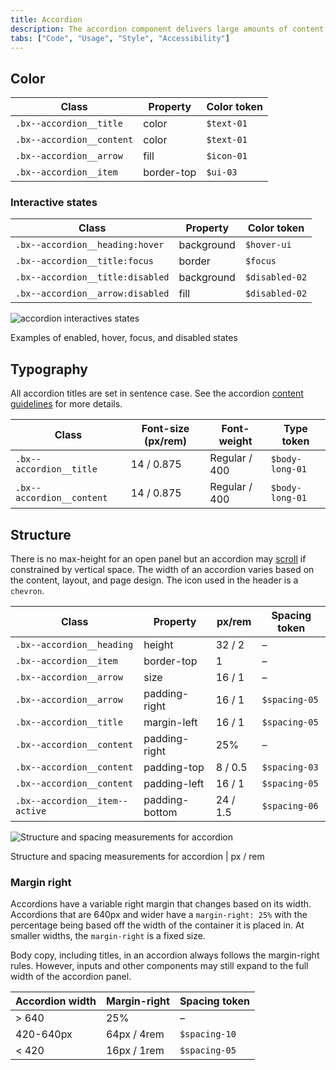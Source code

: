 ```yaml
---
title: Accordion
description: The accordion component delivers large amounts of content in a small space through progressive disclosure. The user gets key details about the underlying content and can choose to expand that content.
tabs: ["Code", "Usage", "Style", "Accessibility"]
---
```


## Color

| Class                     | Property   | Color token |
| ------------------------- | ---------- | ----------- |
| `.bx--accordion__title`   | color      | `$text-01`  |
| `.bx--accordion__content` | color      | `$text-01`  |
| `.bx--accordion__arrow`   | fill       | `$icon-01`  |
| `.bx--accordion__item`    | border-top | `$ui-03`    |

### Interactive states

| Class                            | Property   | Color token    |
| -------------------------------- | ---------- | -------------- |
| `.bx--accordion__heading:hover`  | background | `$hover-ui`    |
| `.bx--accordion__title:focus`    | border     | `$focus`       |
| `.bx--accordion__title:disabled` | background | `$disabled-02` |
| `.bx--accordion__arrow:disabled` | fill       | `$disabled-02` |

<Row>
<Column colLg={12}>

![accordion interactives states](images/accordion-style-2.png)

</Column>
</Row>

<Caption>Examples of enabled, hover, focus, and disabled states</Caption>

## Typography

All accordion titles are set in sentence case. See the accordion [content guidelines](/components/accordion/usage#content) for more details.

| Class                     | Font-size (px/rem) | Font-weight   | Type token      |
| ------------------------- | ------------------ | ------------- | --------------- |
| `.bx--accordion__title`   | 14 / 0.875         | Regular / 400 | `$body-long-01` |
| `.bx--accordion__content` | 14 / 0.875         | Regular / 400 | `$body-long-01` |

## Structure

There is no max-height for an open panel but an accordion may [scroll](/components/accordion/usage#scrolling-content) if constrained by vertical space. The width of an accordion varies based on the content, layout, and page design. The icon used in the header is a `chevron`.

| Class                          | Property       | px/rem   | Spacing token |
| ------------------------------ | -------------- | -------- | ------------- |
| `.bx--accordion__heading`      | height         | 32 / 2   | –             |
| `.bx--accordion__item`         | border-top     | 1        | –             |
| `.bx--accordion__arrow`        | size           | 16 / 1   | –             |
| `.bx--accordion__arrow`        | padding-right  | 16 / 1   | `$spacing-05` |
| `.bx--accordion__title`        | margin-left    | 16 / 1   | `$spacing-05` |
| `.bx--accordion__content`      | padding-right  | 25%      | –             |
| `.bx--accordion__content`      | padding-top    | 8 / 0.5  | `$spacing-03` |
| `.bx--accordion__content`      | padding-left   | 16 / 1   | `$spacing-05` |
| `.bx--accordion__item--active` | padding-bottom | 24 / 1.5 | `$spacing-06` |

<div className="image--fixed">

![Structure and spacing measurements for accordion](images/accordion-style-1.png)

</div>

<Caption>Structure and spacing measurements for accordion | px / rem</Caption>

### Margin right

Accordions have a variable right margin that changes based on its width. Accordions that are 640px and wider have a `margin-right: 25%` with the percentage being based off the width of the container it is placed in. At smaller widths, the `margin-right` is a fixed size.

Body copy, including titles, in an accordion always follows the margin-right rules. However, inputs and other components may still expand to the full width of the accordion panel.

| Accordion width | Margin-right | Spacing token |
| --------------- | ------------ | ------------- |
| > 640           | 25%          | –             |
| 420-640px       | 64px / 4rem  | `$spacing-10` |
| < 420           | 16px / 1rem  | `$spacing-05` |
